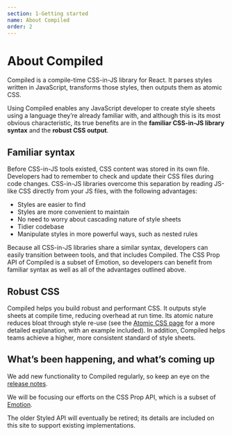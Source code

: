 ```yaml
---
section: 1-Getting started
name: About Compiled
order: 2
---
```


# About Compiled

Compiled is a compile-time CSS-in-JS library for React.
It parses styles written in JavaScript, transforms those styles, then outputs them as atomic CSS.

Using Compiled enables any JavaScript developer to create style sheets using a language they’re already familiar with, and although this is its most obvious characteristic, its true benefits are in the **familiar CSS-in-JS library syntax** and the **robust CSS output**.

## Familiar syntax

Before CSS-in-JS tools existed, CSS content was stored in its own file. Developers had to remember to check and update their CSS files during code changes.
CSS-in-JS libraries overcome this separation by reading JS-like CSS directly from your JS files, with the following advantages:

- Styles are easier to find
- Styles are more convenient to maintain
- No need to worry about cascading nature of style sheets
- Tidier codebase
- Manipulate styles in more powerful ways, such as nested rules

Because all CSS-in-JS libraries share a similar syntax, developers can easily transition between tools, and that includes Compiled.
The CSS Prop API of Compiled is a subset of Emotion, so developers can benefit from familiar syntax as well as all of the advantages outlined above.

## Robust CSS

Compiled helps you build robust and performant CSS. It outputs style sheets at compile time, reducing overhead at run time. Its atomic nature reduces bloat through style re-use (see the [Atomic CSS page](/atomic-css) for a more detailed explanation, with an example included). In addition, Compiled helps teams achieve a higher, more consistent standard of style sheets.

## What’s been happening, and what’s coming up

We add new functionality to Compiled regularly, so keep an eye on the [release notes](https://github.com/atlassian-labs/compiled/releases).

We will be focusing our efforts on the CSS Prop API, which is a subset of [Emotion](https://emotion.sh/docs/introduction).

The older Styled API will eventually be retired; its details are included on this site to support existing implementations.
